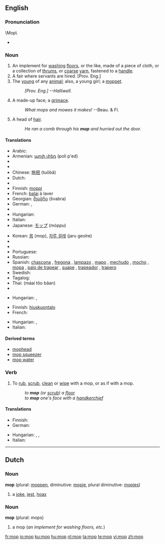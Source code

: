 ==English==

===Pronunciation===
\Mop\
* {{audio|en-us-mop.ogg|Audio (US)}}
*: {{rhymes|ɒp}}

===Noun===
{{en-noun}}
{{wikipedia}}

# An implement for [[washing]] [[floors]], or the like, made of a  piece of cloth, or a collection of [[thrums]], or [[coarse]] [[yarn]], fastened to a [[handle]].
# A fair where servants are hired. [Prov. Eng.]
# The [[young]] of any [[animal]]; also, a young girl; a [[moppet]].
#: ''[Prov. Eng.] --Halliwell.''
# A made-up face; a [[grimace]].
#: ''What mops and mowes it makes!'' --Beau. & Fl.
# {{jocular}} A head of [[hair]].
#: ''He ran a comb through his '''mop''' and hurried out the door.''

====Translations====
{{trans-top|implement for washing floors}}
* Arabic: {{Arab|[[ممسحة|مِمْسَحَة]]}} {{IPAchar|(mímʂaħa)}} {{f}}
* Armenian: [[պոլի փեդ]] (poli p'ed)
* {{trreq|Basque}}
* {{trreq|Catalan}}
* Chinese: [[拖把]] (tuōbǎ)
* Dutch: {{t+|nl|zwabber}}
* {{trreq|Esperanto}}
* Finnish: [[moppi]]
* French: [[balai]] à laver {{m}}
* Georgian: [[შვაბრა]] (švabra)
* German: {{t-|de|Mopp|m}}, {{t-|de|Mop|m}}
* {{trreq|Hebrew}}
* Hungarian: {{t|hu|felmosórongy}}
* Italian: {{t-|it|lavapavimenti|m}}
* Japanese: [[モップ]] (móppu)
{{trans-mid}}
* Korean: [[몹]] (mop), [[자루 걸레]] (jaru geolre)
* {{trreq|Old English}}
* {{trreq|Persian}}
* Portuguese: {{t+|pt|esfregão|m}}
* Russian: {{t+|ru|швабра|f|tr=švábra|sc=Cyrl}}
* Spanish: [[chascona]] {{f}} {{italbrac|Chile}}, [[fregona]] {{f}} {{italbrac|Spain}}, [[lampazo]] {{m}} {{italbrac|Argentina|Nicaragua|Northwestern Venezuela}}, [[mapo]] {{m}} {{italbrac|Puerto Rico}}, [[mechudo]] {{m}} {{italbrac|Mexico}}, [[mocho]] {{m}} {{italbrac|Eastern Spain}}, [[mopa]] {{f}} {{italbrac|Venezuelan standard usage}}, [[palo de trapear]] {{m}} {{italbrac|Cuba}}, [[suape]] {{m}} {{italbrac|Dominican Republic}}, [[trapeador]] {{m}} {{italbrac|Central America|Cuba|Ecuador|Mexico|Peru}}, [[trapero]] {{m}} {{italbrac|Colombia}}
* Swedish: {{t-|sv|mopp|c}}
* Tagalog: {{t|tl|lampaso}}
* Thai: {{Thai|[[ไม้ถูบ้าน]]}} (máai tŏo bâan)
* {{trreq|Turkish}}
{{trans-bottom}}

{{trans-top|a grimace}}
* Hungarian: {{t|hu|grimasz}}, {{t|hu|fintor}}
{{trans-mid}}
{{trans-bottom}}

{{trans-top|head of hair}}
* Finnish: [[hiuskuontalo]]
* French: {{t+|fr|tignasse|f}}
{{trans-mid}}
* Hungarian: {{t|hu|hajtincs}}, {{t|hu|hajcsomó}}
* Italian: {{t+|it|zazzera|f}}
{{trans-bottom}}

====Derived terms====
* [[mophead]]
* [[mop squeezer]]
* [[mop water]]

===Verb===
{{en-verb|mop|p|ing}}

# {{transitive}} To [[rub]], [[scrub]], [[clean]] or [[wipe]] with a mop, or as if with a mop.
#: ''to '''mop''' (or [[scrub]]) a [[floor]]''
#: ''to '''mop''' one's face with a [[handkerchief]]''

====Translations====
{{trans-top|to rub, scrub, clean or wipe with a mop, or as if with a mop}}
* Finnish: {{t-|fi|mopata}}
* German: {{t-|de|moppen}}
{{trans-mid}}
* Hungarian: {{t|hu|felmos}}, {{t|hu|feltöröl}}, {{t|hu|felsúrol}}
* Italian: {{t+|it|asciugare}}
{{trans-bottom}}

----

==Dutch==

===Noun===
'''mop''' {{m}} (plural: [[moppen]], diminutive: [[mopje]], plural diminutive: [[mopjes]])

# a [[joke]], [[jest]], [[hoax]]

===Noun===
'''mop''' (plural: mops)

# a mop (''an implement for washing floors, etc.'')

[[fr:mop]]
[[io:mop]]
[[ku:mop]]
[[hu:mop]]
[[nl:mop]]
[[ta:mop]]
[[te:mop]]
[[vi:mop]]
[[zh:mop]]